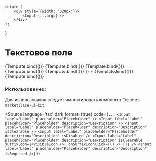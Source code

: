 
<Meta title="TextField/Input" component={Input} />

    return (
        <div style={{width: "320px"}}>
            <Input {...args} />
        </div>
    );
}

# Текстовое поле

<Canvas isColumn={true}>
    <Story name="Base" args={{label: "Label", placeholder: "Input text"}}>
        {Template.bind({})}
    </Story>
    <Story
        name="With Description"
        args={{label: "With Description", placeholder: "Input text", description: "Description"}}
    >
        {Template.bind({})}
    </Story>
    <Story
        name="Clearable"
        args={{label: "Clearable", placeholder: "Input text", description: "Description", isClearable: true}}
    >
        {Template.bind({})}
    </Story>
    <Story
        name="Disabled"
        args={{label: "Disabled", placeholder: "Input text", description: "Description", isDisabled: true}}
    >
        {Template.bind({})}
    </Story>
    <Story
        name="Error"
        args={{label: "Error", placeholder: "Input text", description: "Description", error: "Error message"}}
    >
        {Template.bind({})}
    </Story>
    <Story
        name="With Suffix Icon"
        args={{
            label: "With Suffix Icon",
            placeholder: "Input text",
            description: "Description",
            isClearable: true,
            suffixIcon: <VisibleIcon />
        }}
    >
        {Template.bind({})}
    </Story>
    <Story
        name="Required"
        args={{label: "Required", placeholder: "Input text", description: "Description", isRequired: true}}
    >
        {Template.bind({})}
    </Story>
</Canvas>

<ArgsTable of={Input} />

### Использование:
Для использования следует импортировать компонент `Input` из `marketplace-ui-kit`.

<Source
    language='tsx'
    dark
    format={true}
    code={`
        ...
        <Input label="Label" placeholder="Placeholder" />
        <Input label="Label" placeholder="Placeholder" description="Description" />
        <Input
            label="Label"
            placeholder="Placeholder"
            description="Description"
            isClearable
        />
        <Input
            label="Label"
            placeholder="Placeholder"
            description="Description"
            isDisabled
        />
        <Input
            label="Label"
            placeholder="Placeholder"
            description="Description"
            isClearable
            suffixIcon={<VisibleIcon />}
            onSuffixIconClick={() => {}}
        />
        <Input
            label="Label"
            placeholder="Placeholder"
            description="Description"
            isRequired
        />
  `}
/>
